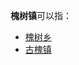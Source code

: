 '''槐树镇'''可以指：
{{PRC admin/disambig|13/01/83/107/000|51/13/25/109/000}}
* [[槐树乡|槐树乡]]
* [[古槐镇|古槐镇]]
{{disambig|cat=三字中国镇名消歧义}}